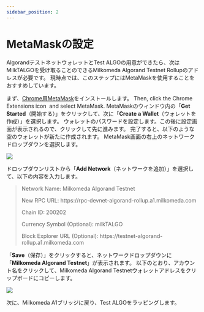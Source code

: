 ```yaml
---
sidebar_position: 2
---
```



# MetaMaskの設定

AlgorandテストネットウォレットとTest ALGOの用意ができたら、次は MilkTALGOを受け取ることのできるMilkomeda Algorand Testnet Rollupのアドレスが必要です。 現時点では、このステップにはMetaMaskを使用することをおすすめしています。

まず、[Chrome用MetaMask](https://chrome.google.com/webstore/detail/metamask/nkbihfbeogaeaoehlefnkodbefgpgknn)をインストールします。 Then, click the Chrome Extensions icon <img src={puzzleIcon} alt="" className="img-icon" /> and select MetaMask. MetaMaskのウィンドウ内の「**Get Started**（開始する）」をクリックして、次に「**Create a Wallet**（ウォレットを作成）」を選択します。 ウォレットのパスワードを設定します。この後に設定画面が表示されるので、クリックして先に進みます。 完了すると、以下のような空のウォレットが新たに作成されます。 MetaMask画面の右上のネットワークドロップダウンを選択します。

![](/img/algorand-eth.png)

ドロップダウンリストから「**Add Network**（ネットワークを追加）」を選択して、以下の内容を入力します。

> Network Name: Milkomeda Algorand Testnet
> 
> <p> New RPC URL: https://rpc-devnet-algorand-rollup.a1.milkomeda.com </p>
> 
> Chain ID: 200202
> 
> Currency Symbol (Optional): milkTALGO
> 
> <p> Block Explorer URL (Optional): https://testnet-algorand-rollup.a1.milkomeda.com </p>
「**Save**（保存）」をクリックすると、ネットワークドロップダウンに「**Milkomeda Algorand Testnet**」が表示されます。 以下のとおり、アカウント名をクリックして、Milkomeda Algorand Testnetウォレットアドレスをクリップボードにコピーします。

![](/img/algorand-milk.png)

次に、Milkomeda A1ブリッジに戻り、Test ALGOをラッピングします。

